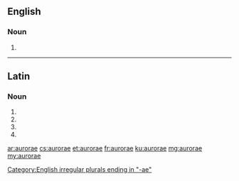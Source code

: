 {{also|Aurorae}}
==English==

===Noun===
{{head|en|noun plural form}}

# {{en-irregular plural of|aurora}}

[[Category:English irregular plurals ending in "-ae"]]

----

==Latin==

===Noun===
{{la-noun-form|aurōrae}}

# {{inflection of|aurōra||nom|p|lang=la}}
# {{inflection of|aurōra||gen|s|lang=la}}
# {{inflection of|aurōra||dat|s|lang=la}}
# {{inflection of|aurōra||voc|p|lang=la}}

[[ar:aurorae]]
[[cs:aurorae]]
[[et:aurorae]]
[[fr:aurorae]]
[[ku:aurorae]]
[[mg:aurorae]]
[[my:aurorae]]